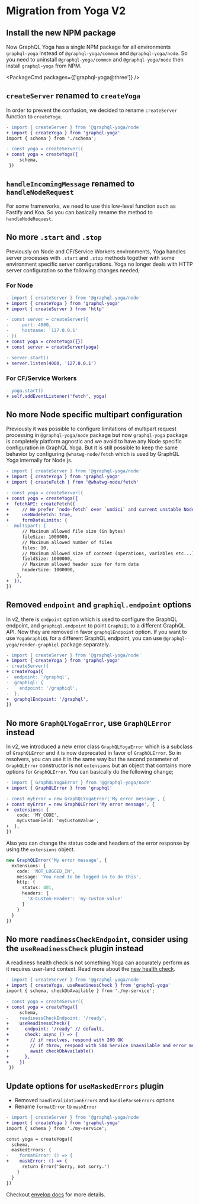 
# Migration from Yoga V2

## Install the new NPM package

Now GraphQL Yoga has a single NPM package for all environments `graphql-yoga` instead of `@graphql-yoga/common` and `@graphql-yoga/node`.
So you need to uninstall `@graphql-yoga/common` and `@graphql-yoga/node` then install `graphql-yoga` from NPM.

<PackageCmd packages={['graphql-yoga@three']} />

## `createServer` renamed to `createYoga`

In order to prevent the confusion, we decided to rename `createServer` function to `createYoga`.

```diff
- import { createServer } from '@graphql-yoga/node'
+ import { createYoga } from 'graphql-yoga'
import { schema } from './schema';

- const yoga = createServer({
+ const yoga = createYoga({
     schema,
 })
```

## `handleIncomingMessage` renamed to `handleNodeRequest`

For some frameworks, we need to use this low-level function such as Fastify and Koa. So you can basically rename the method to `handleNodeRequest`.

## No more `.start` and `.stop`

Previously on Node and CF/Service Workers environments, Yoga handles server processes with `.start` and `.stop` methods together with some environment specific server configurations. Yoga no longer deals with HTTP server configuration so the following changes needed;

### For Node

```diff
- import { createServer } from '@graphql-yoga/node'
+ import { createYoga } from 'graphql-yoga'
+ import { createServer } from 'http'

- const server = createServer({
-     port: 4000,
-     hostname: '127.0.0.1'
- })
+ const yoga = createYoga({})
+ const server = createServer(yoga)

- server.start()
+ server.listen(4000, '127.0.0.1')
```

### For CF/Service Workers

```diff
- yoga.start()
+ self.addEventListener('fetch', yoga)
```

## No more Node specific multipart configuration

Previously it was possible to configure limitations of multipart request processing in `@graphql-yoga/node` package but now `graphql-yoga` package is completely platform agnostic and we avoid to have any Node specific configuration in GraphQL Yoga. But it is still possible to keep the same behavior by configuring `@whatwg-node/fetch` which is used by GraphQL Yoga internally for Node.js.

```diff
- import { createServer } from '@graphql-yoga/node'
+ import { createYoga } from 'graphql-yoga'
+ import { createFetch } from '@whatwg-node/fetch'

- const yoga = createServer({
+ const yoga = createYoga({
+  fetchAPI: createFetch({
+     // We prefer `node-fetch` over `undici` and current unstable Node's implementation
+     useNodeFetch: true,
+     formDataLimits: {
-  multipart: {
      // Maximum allowed file size (in bytes)
      fileSize: 1000000,
      // Maximum allowed number of files
      files: 10,
      // Maximum allowed size of content (operations, variables etc...)
      fieldSize: 1000000,
      // Maximum allowed header size for form data
      headerSize: 1000000,
    },
+  }),
})
```

## Removed `endpoint` and `graphiql.endpoint` options

In v2, there is `endpoint` option which is used to configure the GraphQL endpoint, and `graphiql.endpoint` to point `GraphiQL` to a different GraphQL API.
Now they are removed in favor `graphqlEndpoint` option. If you want to use `YogaGraphiQL` for a different GraphQL endpoint, you can use `@graphql-yoga/render-graphiql` package separately.

```diff
- import { createServer } from '@graphql-yoga/node'
+ import { createYoga } from 'graphql-yoga'
- createServer({
+ createYoga({
-  endpoint: '/graphql',
-  graphiql: {
-    endpoint: '/graphiql',
-  },
+  graphqlEndpoint: '/graphql',
})
```

## No more `GraphQLYogaError`, use `GraphQLError` instead

In v2, we introduced a new error class `GraphQLYogaError` which is a subclass of `GraphQLError` and it is now deprecated in favor of `GraphQLError`.
So in resolvers, you can use it in the same way but the second parameter of `GraphQLError` constructor is not `extensions` but an object that contains more options for `GraphQLError`.
You can basically do the following change;

```diff
- import { GraphQLYogaError } from '@graphql-yoga/node'
+ import { GraphQLError } from 'graphql'

- const myError = new GraphQLYogaError('My error message', {
+ const myError = new GraphQLError('My error message', {
+  extensions: {
    code: 'MY_CODE',
    myCustomField: 'myCustomValue',
+  },
})
```

Also you can change the status code and headers of the error response by using the `extensions` object.

```ts
new GraphQLError('My error message', {
  extensions: {
    code: 'NOT_LOGGED_IN',
    message: 'You need to be logged in to do this',
    http: {
      status: 401,
      headers: {
        'X-Custom-Header': 'my-custom-value'
      }
    }
  }
})
```

## No more `readinessCheckEndpoint`, consider using the `useReadinessCheck` plugin instead

A readiness health check is not something Yoga can accurately perform as it requires user-land context. Read more about the [new health check](/v3/features/health-check).

```diff
- import { createServer } from '@graphql-yoga/node'
+ import { createYoga, useReadinessCheck } from 'graphql-yoga'
import { schema, checkDbAvailable } from './my-service';

- const yoga = createServer({
+ const yoga = createYoga({
     schema,
-    readinessCheckEndpoint: '/ready',
+    useReadinessCheck({
+      endpoint: '/ready' // default,
+      check: async () => {
+        // if resolves, respond with 200 OK
+        // if throw, respond with 504 Service Unavailable and error message as plaintext in body
+        await checkDbAvailable()
+      },
+    })
 })
```

## Update options for `useMaskedErrors` plugin

- Removed `handleValidationErrors` and `handleParseErrors` options
- Rename `formatError` to `maskError`

```diff
- import { createServer } from '@graphql-yoga/node'
+ import { createYoga } from 'graphql-yoga'
import { schema } from './my-service';

const yoga = createYoga({
  schema,
  maskedErrors: {
-    formatError: () => {
+    maskError: () => {
      return Error('Sorry, not sorry.')
    }
  }
})

```

Checkout [envelop docs](https://www.the-guild.dev/graphql/envelop/v3/guides/migrating-from-v2-to-v3#8-update-options-for-usemaskederrors-plugin) for more details.
